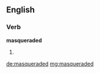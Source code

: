 ==English==

===Verb===
'''masqueraded'''

# {{past of|masquerade}}

[[de:masqueraded]]
[[mg:masqueraded]]